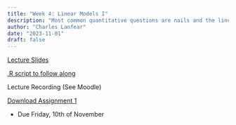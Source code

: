 ```yaml
---
title: "Week 4: Linear Models I"
description: "Most common quantitative questions are nails and the linear model is an excellent hammer"
author: "Charles Lanfear"
date: "2023-11-01"
draft: false
---
```


[Lecture Slides](https://clanfear.github.io/ioc_iqa/_lectures/4_linear-models-i/slides_linear-models-i.html)

[.R script to follow along](https://clanfear.github.io/ioc_iqa/_lectures/4_linear-models-i/slides_linear-models-i.R)

Lecture Recording (See Moodle)

[Download Assignment 1](https://clanfear.github.io/ioc_iqa/_assignments/assignment-1.docx)

* Due Friday, 10th of November